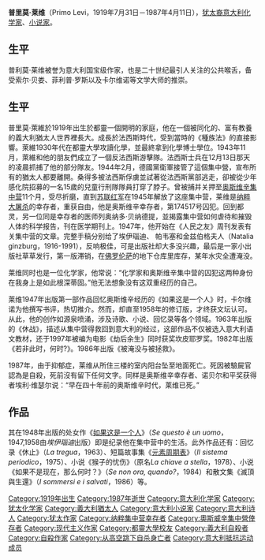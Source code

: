 {{Unreferenced|time=2019-09-28T03:05:30+00:00}}
{{Infobox Writer 
| name        = 普里莫·莱维<br />Primo Levi
| image       =Primo Levi.jpg
| imagesize   = 
| caption     = Primo Levi
| pseudonym   = Damiano Malabaila (曾在他的虚构作品中使用该名字)
| birthdate  = {{birth date|1919|07|31|df=yes}}
| birthplace = [[意大利|意大利]][[都灵|都灵]]
| deathdate  = {{death date and age|1987|04|11|1919|07|31|df=yes}}
| deathplace = 意大利都灵
| occupation  = [[化学家|化学家]]、[[小说家|小说家]]、[[散文家|散文家]]、[[诗人|诗人]]、[[短篇故事|短篇故事]]作家、[[回忆录|回忆录]]作家
| nationality = 意大利
| period      = 1947–1986年
| genre       = [[回忆录|回忆录]]、[[散文|散文]]、[[幻想小说|幻想小说]]、[[诗歌|诗歌]]、[[大屠杀文学|大屠杀文学]]、[[历史小说|历史小说]]
| subject     = [[科学|科学]]、[[大屠杀|大屠杀]]
}}

'''普里莫·莱维'''（Primo Levi，1919年7月31日－1987年4月11日），[[犹太裔意大利人|犹太裔]][[意大利|意大利]][[化学家|化学家]]、[[小说家|小说家]]。

== 生平 ==
普利莫·莱维被誉为意大利国宝级作家，也是二十世纪最引人关注的公共喉舌，备受索尔·贝娄、菲利普·罗斯以及卡尔维诺等文学大师的推崇。

==生平==
普里莫·萊維於1919年出生於都靈一個開明的家庭，他在一個被同化的、富有教養的義大利猶太人世界裡長大。成長於法西斯時代，受到當時的《種族法》的直接影響。萊維1930年代在都靈大學攻讀化學，並最終拿到化學博士學位。1943年11月，萊維和他的朋友們成立了一個反法西斯游擊隊。法西斯士兵在12月13日那天的凌晨抓捕了他的部分隊友。1944年2月，德國黨衛軍接管了這個集中營，宣布所有的猶太人都要離開。桑得多被法西斯俘虜並試著從法西斯黨部逃走，卻被從少年感化院招募的一名15歲的兒童行刑隊隊員打穿了脖子。曾被捕并关押至[[奥斯维辛集中营|奥斯维辛集中营]]11个月，受尽折磨，直到[[苏联红军|苏联红军]]在1945年解放了这座集中营，莱维是[[纳粹大屠杀|纳粹大屠杀]]的幸存者，重获自由，他是奥斯维辛幸存者，第174517号囚犯。回到都灵，另一位同是幸存者的医师列奥纳多·贝纳德提，並揭露集中营如何虐待和摧毁人体的科学报告，刊在医学期刊上。1947年，他开始在《人民之友》周刊发表有关集中营的文章。完整手稿分别给了埃伊瑙迪、 帕韦塞和金兹伯格夫人（Natalia ginzburg，1916-1991），反响极佳，可是出版社却大多没兴趣，最后是一家小出版社草草发行，第一版滞销，在[[佛罗伦萨|佛罗伦萨]]的地下仓库里库存，某年水灾全遭淹没。

莱维同时也是一位化学家，他常说：“化学家和奥斯维辛集中营的囚犯这两种身份在我身上是如此根深蒂固。”他无法想象没有这双重经历的自己。

莱维1947年出版第一部作品回忆奥斯维辛经历的《如果这是一个人》时，卡尔维诺为他撰写书评，热切推介。然而，却直至1958年的修订版，才终获文坛认可。从此，他的创作如源泉喷涌，涉及诗歌、小说、回忆录等各个领域。1963年出版的《休战》，描述从集中营得救回到意大利的经过，这部作品不仅被选入意大利语文教材，还于1997年被编为电影《劫后余生》同时获奖坎皮耶罗奖。1982年出版《若非此时，何时?》。1986年出版《被淹没与被拯救》。

1987年，由于抑郁症，莱维从所住三楼的室内阳台坠至地面死亡。死因被驗屍官認為是自殺，死前沒有留下任何文字。同样是奥斯维辛幸存者、诺贝尔和平奖获得者埃利·维瑟尔说：“早在四十年前的奥斯维辛时代，莱维已死。”

== 作品 ==
其在1948年出版的处女作《[[如果这是一个人|如果这是一个人]]》（''Se questo è un uomo''，1947,1958由''埃伊瑙迪''出版）即是纪录他在集中营中的生活。此外作品还有：回忆录《休止》（''La tregua''，1963）、短篇故事集《[[元素周期表_(短篇故事集)|元素周期表]]》（''Il sistema periodico''，1975）、小说《猴子的忧伤》（原名''La chiave a stella''，1978）、小说《如果不是现在，那么何时？》（''Se non ora, quando?''，1984）和散文集《滅頂與生還》（''I sommersi e i salvati''，1986）等。

{{Authority control}}
{{DEFAULTSORT:Levi, Primo}}

[[Category:1919年出生|Category:1919年出生]]
[[Category:1987年逝世|Category:1987年逝世]]
[[Category:意大利化学家|Category:意大利化学家]]
[[Category:犹太化学家|Category:犹太化学家]]
[[Category:義大利猶太人|Category:義大利猶太人]]
[[Category:意大利小说家|Category:意大利小说家]]
[[Category:意大利诗人|Category:意大利诗人]]
[[Category:犹太作家|Category:犹太作家]]
[[Category:纳粹集中营幸存者|Category:纳粹集中营幸存者]]
[[Category:奧斯威辛集中營倖存者|Category:奧斯威辛集中營倖存者]]
[[Category:现代主义作家|Category:现代主义作家]]
[[Category:都靈大學校友|Category:都靈大學校友]]
[[Category:義大利自殺者|Category:義大利自殺者]]
[[Category:自殺作家|Category:自殺作家]]
[[Category:从高空跳下自杀身亡者|Category:从高空跳下自杀身亡者]]
[[Category:意大利抵抗运动成员|Category:意大利抵抗运动成员]]